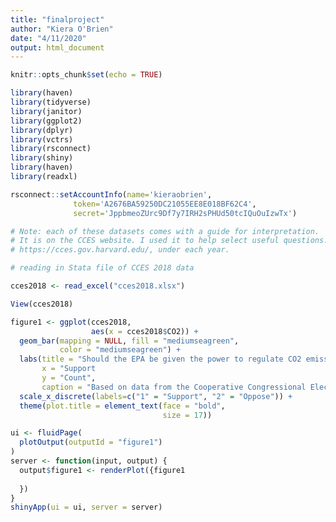 ```yaml
---
title: "finalproject"
author: "Kiera O'Brien"
date: "4/11/2020"
output: html_document
---
```


```r
knitr::opts_chunk$set(echo = TRUE)

library(haven)
library(tidyverse)
library(janitor)
library(ggplot2)
library(dplyr)
library(vctrs)
library(rsconnect)
library(shiny)
library(haven)
library(readxl)

rsconnect::setAccountInfo(name='kieraobrien',
			  token='A2676BA59250DC21055EE8E018BF62C4',
			  secret='JppbmeoZUrc9Df7y7IRH2sPHUd50tcIQuOuIzwTx')
```

``` r

# Note: each of these datasets comes with a guide for interpretation.
# It is on the CCES website. I used it to help select useful questions.
# https://cces.gov.harvard.edu/, under each year. 

# reading in Stata file of CCES 2018 data

cces2018 <- read_excel("cces2018.xlsx")

View(cces2018)
```

``` r

figure1 <- ggplot(cces2018, 
                  aes(x = cces2018$CO2)) + 
  geom_bar(mapping = NULL, fill = "mediumseagreen", 
           color = "mediumseagreen") + 
  labs(title = "Should the EPA be given the power to regulate CO2 emissions?", 
       x = "Support                                                      Oppose", 
       y = "Count", 
       caption = "Based on data from the Cooperative Congressional Election Study, 2018") + 
  scale_x_discrete(labels=c("1" = "Support", "2" = "Oppose")) + 
  theme(plot.title = element_text(face = "bold", 
                                  size = 17))
```

``` r

ui <- fluidPage(
  plotOutput(outputId = "figure1")
)
server <- function(input, output) {
  output$figure1 <- renderPlot({figure1
    
  })
}
shinyApp(ui = ui, server = server)
```
